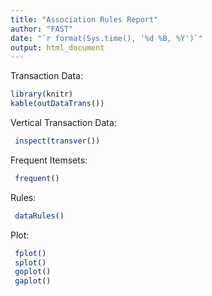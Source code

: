```yaml
---
title: "Association Rules Report"
author: "FAST"
date: "`r format(Sys.time(), '%d %B, %Y')`"
output: html_document
---
```


Transaction Data:
```r
library(knitr)
kable(outDataTrans())
```

Vertical Transaction Data:
```r
 inspect(transver())
```

Frequent Itemsets:
```r
 frequent()
```

Rules:     
```r
 dataRules()
```

Plot:
```r
 fplot()
 splot()
 goplot()
 gaplot()
```